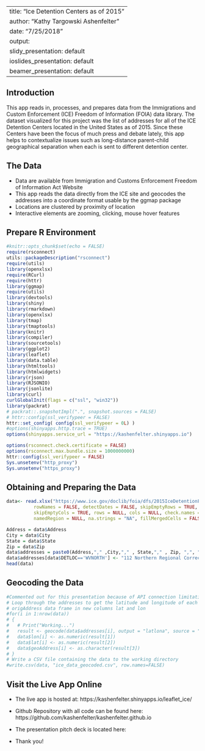 
---
title: "Ice Detention Centers as of 2015"
author: "Kathy Targowski Ashenfelter"
date: "7/25/2018"
output:
  slidy_presentation: default
  ioslides_presentation: default
  beamer_presentation: default
---
## Introduction

This app reads in, processes, and prepares data from the Immigrations and Custom Enforcement (ICE) Freedom of Information (FOIA) data library. The dataset visualized for this project was the list of addresses for all of the ICE Detention Centers located in the United States as of 2015. Since these Centers have been the focus of much press and debate lately, this app helps to contextualize issues such as long-distance parent-child geographical separation when each is sent to different detention center.




## The Data

- Data are available from Immigration and Customs Enforcement Freedom of Information Act Website
- This app reads the data directly from the ICE site and geocodes the addresses into a coordinate format usable by the ggmap package
- Locations are clustered by proximity of location
- Interactive elements are zooming, clicking, mouse hover features



##  Prepare R Environment

```{r setup, ECHO=TRUE}
#knitr::opts_chunk$set(echo = FALSE)
require(rsconnect)
utils::packageDescription("rsconnect")
require(utils)
library(openxlsx)
require(RCurl)
require(httr)
library(ggmap)
require(utils)
library(devtools)
library(shiny)
library(rmarkdown)
library(openxlsx)
library(tmap)
library(tmaptools)
library(knitr)
library(compiler)
library(sourcetools)
library(ggplot2)
library(leaflet)
library(data.table)
library(htmltools)
library(htmlwidgets)
library(rjson)
library(RJSONIO)
library(jsonlite)
library(curl)
curlGlobalInit(flags = c("ssl", "win32"))
library(packrat)
# packrat::.snapshotImpl(".", snapshot.sources = FALSE)
# httr::config(ssl_verifypeer = FALSE)
httr::set_config( config(ssl_verifypeer = 0L) )
#options(shinyapps.http.trace = TRUE)
options(shinyapps.service_url = "https://kashenfelter.shinyapps.io")

options(rsconnect.check.certificate = FALSE)
options(rsconnect.max.bundle.size = 1000000000)
httr::config(ssl_verifypeer = FALSE)
Sys.unsetenv("http_proxy")
Sys.unsetenv("https_proxy")
```

## Obtaining and Preparing the Data

```{r, echo=TRUE}
data<- read.xlsx("https://www.ice.gov/doclib/foia/dfs/2015IceDetentionFacilityListing.xlsx", sheet = 2, startRow = 7, colNames = TRUE,
          rowNames = FALSE, detectDates = FALSE, skipEmptyRows = TRUE,
          skipEmptyCols = TRUE, rows = NULL, cols = NULL, check.names = FALSE,
          namedRegion = NULL, na.strings = "NA", fillMergedCells = FALSE)

Address = data$Address
City = data$City
State = data$State
Zip = data$Zip
data$addresses = paste0(Address,"," ,City,"," , State,"," , Zip, ",", "United States of America")
data$addresses[data$DETLOC=='WVNORTH'] <- "112 Northern Regional Correctional Drive, Moundsville, WV 26041, United States of America"
head(data)
```

## Geocoding the Data


```{r, echo=TRUE}
#Commented out for this presentation because of API connection limitations and slow processing speed 
# Loop through the addresses to get the latitude and longitude of each address and add it to the
# origAddress data frame in new columns lat and lon
#for(i in 1:nrow(data))
# {
#   # Print("Working...")
#   result <- geocode(data$addresses[i], output = "latlona", source = "dsk")
#   data$lon[i] <- as.numeric(result[1])
#   data$lat[i] <- as.numeric(result[2])
#   data$geoAddress[i] <- as.character(result[3])
# }
# Write a CSV file containing the data to the working directory
#write.csv(data, "ice_data_geocoded.csv", row.names=FALSE)

```



## Visit the Live App Online

- The live app is hosted at: https://kashenfelter.shinyapps.io/leaflet_ice/
- Github Repository with all code can be found here: https://github.com/kashenfelter/kashenfelter.github.io
- The presentation pitch deck is located here: 

- Thank you!  
  



